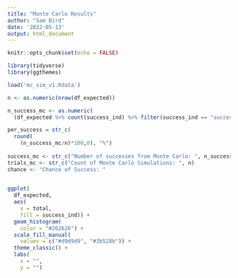 ```yaml
---
title: "Monte Carlo Results"
author: "Sam Bird"
date: '2022-05-13'
output: html_document
---
```


```r
knitr::opts_chunk$set(echo = FALSE)
```

```r
library(tidyverse)
library(ggthemes)
```

```r
load('mc_sim_v1.Rdata')
```


```r
n <- as.numeric(nrow(df_expected))

n_success_mc <- as.numeric(
  (df_expected %>% count(success_ind) %>% filter(success_ind == "success"))[1,2])

per_success = str_c(
  round(
    (n_success_mc/n)*100,0), "%")
  
success_mc <- str_c("Number of successes from Monte Carlo: ", n_success_mc)
trials_mc <- str_c("Count of Monte Carlo Simulations: ", n)
chance <- "Chance of Success: "
  
```




```r

ggplot(
  df_expected, 
  aes(
    x = total, 
    fill = success_ind)) + 
  geom_histogram(
    color = "#262626") +
  scale_fill_manual(
    values = c("#d9d9d9", "#3b528b")) +
  theme_classic() +
  labs(
    x = "",
    y = "")



```



